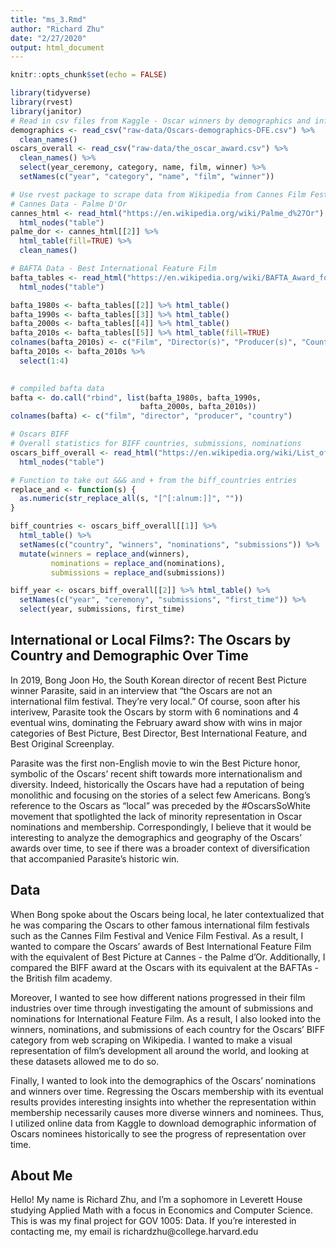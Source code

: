 ```yaml
---
title: "ms_3.Rmd"
author: "Richard Zhu"
date: "2/27/2020"
output: html_document
---
```


```r
knitr::opts_chunk$set(echo = FALSE)
```

```r
library(tidyverse)
library(rvest)
library(janitor)
# Read in csv files from Kaggle - Oscar winners by demographics and information about the Oscar Winners
demographics <- read_csv("raw-data/Oscars-demographics-DFE.csv") %>%
  clean_names()
oscars_overall <- read_csv("raw-data/the_oscar_award.csv") %>%
  clean_names() %>%
  select(year_ceremony, category, name, film, winner) %>%
  setNames(c("year", "category", "name", "film", "winner"))

```


```r
# Use rvest package to scrape data from Wikipedia from Cannes Film Festival
# Cannes Data - Palme D'Or
cannes_html <- read_html("https://en.wikipedia.org/wiki/Palme_d%27Or") %>%
  html_nodes("table")
palme_dor <- cannes_html[[2]] %>%
  html_table(fill=TRUE) %>%
  clean_names()
```


```r
# BAFTA Data - Best International Feature Film
bafta_tables <- read_html("https://en.wikipedia.org/wiki/BAFTA_Award_for_Best_Film_Not_in_the_English_Language") %>%
  html_nodes("table")

bafta_1980s <- bafta_tables[[2]] %>% html_table()
bafta_1990s <- bafta_tables[[3]] %>% html_table()
bafta_2000s <- bafta_tables[[4]] %>% html_table()
bafta_2010s <- bafta_tables[[5]] %>% html_table(fill=TRUE)
colnames(bafta_2010s) <- c("Film", "Director(s)", "Producer(s)", "Country", "trash1", "trash2")
bafta_2010s <- bafta_2010s %>%
  select(1:4)

  
# compiled bafta data
bafta <- do.call("rbind", list(bafta_1980s, bafta_1990s, 
                             bafta_2000s, bafta_2010s))
colnames(bafta) <- c("film", "director", "producer", "country")
```


```r
# Oscars BIFF
# Overall statistics for BIFF countries, submissions, nominations
oscars_biff_overall <- read_html("https://en.wikipedia.org/wiki/List_of_countries_by_number_of_Academy_Awards_for_Best_International_Feature_Film") %>%
  html_nodes("table")

# Function to take out &&& and + from the biff_countries entries
replace_and <- function(s) {
  as.numeric(str_replace_all(s, "[^[:alnum:]]", ""))
}

biff_countries <- oscars_biff_overall[[1]] %>% 
  html_table() %>%
  setNames(c("country", "winners", "nominations", "submissions")) %>%
  mutate(winners = replace_and(winners),
         nominations = replace_and(nominations),
         submissions = replace_and(submissions))

biff_year <- oscars_biff_overall[[2]] %>% html_table() %>%
  setNames(c("year", "ceremony", "submissions", "first_time")) %>%
  select(year, submissions, first_time)

```



## International or Local Films?: The Oscars by Country and Demographic Over Time
In 2019, Bong Joon Ho, the South Korean director of recent Best Picture winner Parasite, said in an interview that “the Oscars are not an international film festival. They’re very local.” Of course, soon after his interivew, Parasite took the Oscars by storm with 6 nominations and 4 eventual wins, dominating the February award show with wins in major categories of Best Picture, Best Director, Best International Feature, and Best Original Screenplay. 

Parasite was the first non-English movie to win the Best Picture honor, symbolic of the Oscars' recent shift towards more internationalism and diversity. Indeed, historically the Oscars have had a reputation of being monolithic and focusing on the stories of a select few Americans. Bong's reference to the Oscars as "local" was preceded by the #OscarsSoWhite movement that spotlighted the lack of minority representation in Oscar nominations and membership. Correspondingly, I believe that it would be interesting to analyze the demographics and geography of the Oscars' awards over time, to see if there was a broader context of diversification that accompanied Parasite's historic win.

## Data
When Bong spoke about the Oscars being local, he later contextualized that he was comparing the Oscars to other famous international film festivals such as the Cannes Film Festival and Venice Film Festival. As a result, I wanted to compare the Oscars' awards of Best International Feature Film with the equivalent of Best Picture at Cannes - the Palme d'Or. Additionally, I compared the BIFF award at the Oscars with its equivalent at the BAFTAs - the British film academy.

Moreover, I wanted to see how different nations progressed in their film industries over time through investigating the amount of submissions and nominations for International Feature Film. As a result, I also looked into the winners, nominations, and submissions of each country for the Oscars' BIFF category from web scraping on Wikipedia. I wanted to make a visual representation of film's development all around the world, and looking at these datasets allowed me to do so.

Finally, I wanted to look into the demographics of the Oscars' nominations and winners over time. Regressing the Oscars membership with its eventual results provides interesting insights into whether the representation within membership necessarily causes more diverse winners and nominees. Thus, I utilized online data from Kaggle to download demographic information of Oscars nominees historically to see the progress of representation over time.

## About Me
Hello! My name is Richard Zhu, and I'm a sophomore in Leverett House studying Applied Math with a focus in Economics and Computer Science. This is was my final project for GOV 1005: Data. If you're interested in contacting me, my email is richardzhu\@college.harvard.edu